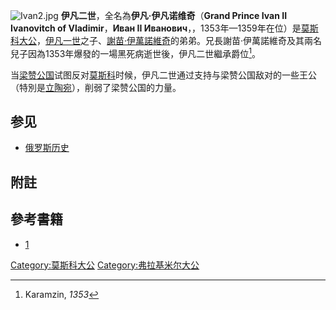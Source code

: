 [[File:Ivan2.jpg|thumb]]
'''伊凡二世'''，全名為'''伊凡·伊凡诺维奇'''（'''Grand Prince Ivan II Ivanovitch of Vladimir'''，'''<span lang="ru">Иван II Иванович</span>'''，{{bd|1326年3月30日||1359年11月13日}}，1353年—1359年在位）是[[俄国君主列表|莫斯科大公]]，[[伊凡一世|伊凡一世]]之子、[[謝苗·伊萬諾維奇|謝苗·伊萬諾維奇]]的弟弟。兄長謝苗·伊萬諾維奇及其兩名兒子因為1353年爆發的一場黑死病逝世後，伊凡二世繼承爵位<ref name=K1353>Karamzin, ''1353''</ref>。

当[[梁赞大公国|梁赞公国]]试图反对[[莫斯科|莫斯科]]时候，伊凡二世通过支持与梁赞公国敌对的一些王公（特別是[[立陶宛|立陶宛]]），削弱了梁赞公国的力量。

== 参见 ==
*[[俄罗斯历史|俄罗斯历史]]

== 附註 ==
{{reflist|2}}

== 參考書籍 ==
* {{cite book | author=[[尼古拉·米哈伊洛维奇·卡拉姆津|尼古拉·米哈伊洛维奇·卡拉姆津]] | title=Istoria gosudarstva rossiyskogo (''История государства российского''), volume 4 chapter 10 | year=1815 }} [http://bibliotekar.ru/karamzin/45.htm]{{Wayback|url=http://bibliotekar.ru/karamzin/45.htm |date=20111012011852 }}


{{S-start}}
{{S-hou|[[留里克王朝|留里克王朝]]|1326年|3月30日|1359年|11月13日}}
{{s-break}}
{{S-reg|}}
{{s-before|[[謝苗·伊萬諾維奇|謝苗·伊萬諾維奇]]|rows=2}}
{{s-title|[[莫斯科大公|莫斯科大公]]|1353-1359}}
{{s-after|[[德米特里·頓斯科伊|德米特里·頓斯科伊]]}}
{{s-title|[[弗拉基米爾大公|弗拉基米爾大公]]|1353-1359}}
{{s-after|[[德米特里·康斯坦丁諾維奇_(蘇茲達爾)|德米特里·康斯坦丁諾維奇]]}}
{{S-end}}

{{俄羅斯君主}}
[[Category:莫斯科大公|Category:莫斯科大公]]
[[Category:弗拉基米尔大公|Category:弗拉基米尔大公]]